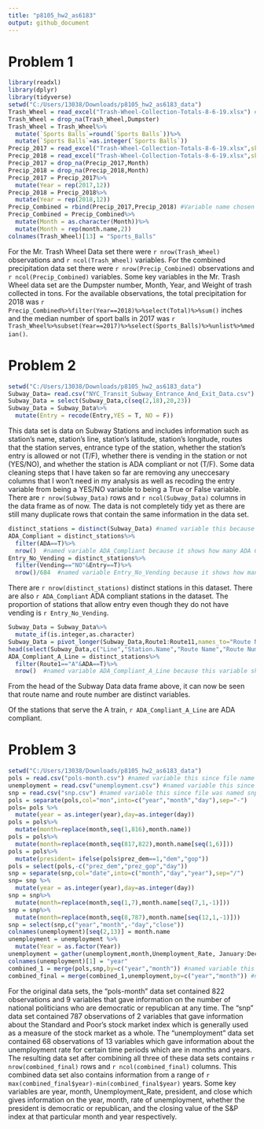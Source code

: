 ```yaml
---
title: "p8105_hw2_as6183"
output: github_document
---
```

# Problem 1
```r
library(readxl)
library(dplyr)
library(tidyverse)
setwd("C:/Users/13038/Downloads/p8105_hw2_as6183_data")
Trash_Wheel = read_excel("Trash-Wheel-Collection-Totals-8-6-19.xlsx") #Trash_Wheel variable name based on name of data set
Trash_Wheel = drop_na(Trash_Wheel,Dumpster)
Trash_Wheel = Trash_Wheel%>%
  mutate(`Sports Balls`=round(`Sports Balls`))%>%
  mutate(`Sports Balls`=as.integer(`Sports Balls`))
Precip_2017 = read_excel("Trash-Wheel-Collection-Totals-8-6-19.xlsx",skip=1,sheet=6) #Variable name chosen because this is the precipitation for 2017
Precip_2018 = read_excel("Trash-Wheel-Collection-Totals-8-6-19.xlsx",skip=1,sheet=5)#Variable name chosen because this data shows the precipitation for 2018
Precip_2017 = drop_na(Precip_2017,Month)
Precip_2018 = drop_na(Precip_2018,Month)
Precip_2017 = Precip_2017%>%
  mutate(Year = rep(2017,12))
Precip_2018 = Precip_2018%>%
  mutate(Year = rep(2018,12))
Precip_Combined = rbind(Precip_2017,Precip_2018) #Variable name chosen because this data set combines the precipitation for 2017 and 2018
Precip_Combined = Precip_Combined%>%
  mutate(Month = as.character(Month))%>%
  mutate(Month = rep(month.name,2))
colnames(Trash_Wheel)[13] = "Sports_Balls" 
```

For the Mr. Trash Wheel Data set there were `r nrow(Trash_Wheel)` observations and `r ncol(Trash_Wheel)` variables. For the combined precipitation data set there were `r nrow(Precip_Combined)` observations and `r ncol(Precip_Combined)` variables. Some key variables in the Mr. Trash Wheel data set are the Dumpster number, Month, Year, and Weight of trash collected in tons. For the available observations, the total precipitation for 2018 was `r Precip_Combined%>%filter(Year==2018)%>%select(Total)%>%sum()` inches and the median number of sport balls in 2017 was `r Trash_Wheel%>%subset(Year==2017)%>%select(Sports_Balls)%>%unlist%>%median()`.

# Problem 2
```r
setwd("C:/Users/13038/Downloads/p8105_hw2_as6183_data")
Subway_Data= read.csv("NYC_Transit_Subway_Entrance_And_Exit_Data.csv") #Named variable Subway_Data because the data set contains data on Subway Stations in NYC
Subway_Data = select(Subway_Data,c(seq(2,18),20,23))
Subway_Data = Subway_Data%>%
  mutate(Entry = recode(Entry,YES = T, NO = F))
```

This data set is data on Subway Stations and includes information such as station's name, station's line, station's latitude, station's longitude, routes that the station serves, entrance type of the station, whether the station's entry is allowed or not (T/F), whether there is vending in the station or not (YES/NO), and whether the station is ADA compliant or not (T/F). Some data cleaning steps that I have taken so far are removing any uneccesary columns that I won't need in my analysis as well as recoding the entry variable from being a YES/NO variable to being a True or False variable. There are `r nrow(Subway_Data)` rows and `r ncol(Subway_Data)` columns in the data frame as of now. The data is not completely tidy yet as there are still many duplicate rows that contain the same information in the data set. 
```r
distinct_stations = distinct(Subway_Data) #named variable this because it contains data on all the distinct Subway Stations with no repeating stations in it
ADA_Compliant = distinct_stations%>%  
  filter(ADA==T)%>%
  nrow()  #named variable ADA_Compliant because it shows how many ADA Compliant stations there are 
Entry_No_Vending = distinct_stations%>%
  filter(Vending=="NO"&Entry==T)%>%
  nrow()/684  #named variable Entry_No_Vending because it shows how many stations allow entry without vending
```
There are `r nrow(distinct_stations)` distinct stations in this dataset. There are also `r ADA_Compliant` ADA compliant stations in the dataset. The proportion of stations that allow entry even though they do not have vending is `r Entry_No_Vending`.

```r
Subway_Data = Subway_Data%>%
  mutate_if(is.integer,as.character)
Subway_Data = pivot_longer(Subway_Data,Route1:Route11,names_to="Route Name",values_to="Route Number")
head(select(Subway_Data,c("Line","Station.Name","Route Name","Route Number")))
ADA_Compliant_A_Line = distinct_stations%>%
  filter(Route1=="A"&ADA==T)%>%
  nrow()  #named variable ADA_Compliant_A_Line because this variable shows how many A Line stations are ADA Compliant
```
From the head of the Subway Data data frame above, it can now be seen that route name and route number are distinct variables.

Of the stations that serve the A train, `r ADA_Compliant_A_Line` are ADA compliant. 

# Problem 3
```r
setwd("C:/Users/13038/Downloads/p8105_hw2_as6183_data")
pols = read.csv("pols-month.csv") #named variable this since file name was pols-month.csv
unemployment = read.csv("unemployment.csv") #named variable this since data set gives information about unemployment data
snp = read.csv("snp.csv") #named variable this since file was named snp.csv
pols = separate(pols,col="mon",into=c("year","month","day"),sep="-")
pols= pols %>% 
  mutate(year = as.integer(year),day=as.integer(day))
pols = pols%>%
  mutate(month=replace(month,seq(1,816),month.name))
pols = pols%>%
  mutate(month=replace(month,seq(817,822),month.name[seq(1,6)]))
pols = pols%>%
  mutate(president= ifelse(pols$prez_dem==1,"dem","gop"))
pols = select(pols,-c("prez_dem","prez_gop","day"))
snp = separate(snp,col="date",into=c("month","day","year"),sep="/")
snp= snp %>% 
  mutate(year = as.integer(year),day=as.integer(day))
snp = snp%>%
  mutate(month=replace(month,seq(1,7),month.name[seq(7,1,-1)]))
snp = snp%>%
  mutate(month=replace(month,seq(8,787),month.name[seq(12,1,-1)]))
snp = select(snp,c("year","month",-"day","close"))
colnames(unemployment)[seq(2,13)] = month.name
unemployment = unemployment %>% 
  mutate(Year = as.factor(Year))
unemployment = gather(unemployment,month,Unemployment_Rate, January:December, factor_key=TRUE)
colnames(unemployment)[1] = "year"
combined_1 = merge(pols,snp,by=c("year","month")) #named variable this since it is an intermediary combined data frame, thus combined_1
combined_final = merge(combined_1,unemployment,by=c("year","month")) #named variable this since it is the final combined data frame containing all three data sets we needed to combine
```

For the original data sets, the "pols-month" data set contained 822 observations and 9 variables that gave information on the number of national politicians who are democratic or republican at any time. The "snp" data set contained 787 observations of 2 variables that gave information about the Standard and Poor's stock market index which is generally used as a measure of the stock market as a whole. The "unemployment" data set contained 68 observations of 13 variables which gave information about the unemployment rate for certain time periods which are in months and years. The resulting data set after combining all three of these data sets contains `r nrow(combined_final)` rows and `r ncol(combined_final)` columns. This combined data set also contains information from a range of `r max(combined_final$year)-min(combined_final$year)` years. Some key variables are year, month, Unemployment_Rate, president, and close which gives information on the year, month, rate of unemployment, whether the president is democratic or republican, and the closing value of the S&P index at that particular month and year respectively.